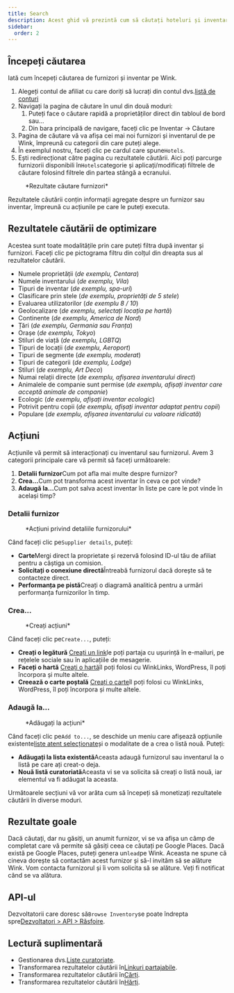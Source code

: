 ```yaml
---
title: Search
description: Acest ghid vă prezintă cum să căutați hoteluri și inventar.
sidebar:
  order: 2
---
```


## Începeți căutarea

Iată cum începeți căutarea de furnizori și inventar pe Wink.

1. Alegeți contul de afiliat cu care doriți să lucrați din contul dvs.[listă de conturi](https://studio.wink.travel/company/list)
2. Navigați la pagina de căutare în unul din două moduri:
   1. Puteți face o căutare rapidă a proprietăților direct din tabloul de bord sau...
   2. Din bara principală de navigare, faceți clic pe Inventar → Căutare
3. Pagina de căutare vă va afișa cei mai noi furnizori și inventarul de pe Wink, împreună cu categorii din care puteți alege.
4. În exemplul nostru, faceți clic pe cardul care spune`Hotels`.
5. Ești redirecționat către pagina cu rezultatele căutării. Aici poți parcurge furnizorii disponibili în`Hotels`categorie și aplicați/modificați filtrele de căutare folosind filtrele din partea stângă a ecranului.

<figure>
  <CloudinaryImage width="700" height="570" resize="scale" quality="best" alt="Rezultate căutare" src="academy/search-results" errorImage="noimage_opaque_nyrtl0.png" />

  <figcaption>*Rezultate căutare furnizori*</figcaption>
</figure>


Rezultatele căutării conțin informații agregate despre un furnizor sau inventar, împreună cu acțiunile pe care le puteți executa.

## Rezultatele căutării de optimizare

Acestea sunt toate modalitățile prin care puteți filtra după inventar și furnizori. Faceți clic pe pictograma filtru din colțul din dreapta sus al rezultatelor căutării.

* Numele proprietății (*de exemplu, Centara*)
* Numele inventarului (*de exemplu, Vila*)
* Tipuri de inventar (*de exemplu, spa-uri*)
* Clasificare prin stele (*de exemplu, proprietăți de 5 stele*)
* Evaluarea utilizatorilor (*de exemplu 8 / 10*)
* Geolocalizare (*de exemplu, selectați locația pe hartă*)
* Continente (*de exemplu, America de Nord*)
* Țări (*de exemplu, Germania sau Franța*)
* Orașe (*de exemplu, Tokyo*)
* Stiluri de viață (*de exemplu, LGBTQ*)
* Tipuri de locații (*de exemplu, Aeroport*)
* Tipuri de segmente (*de exemplu, moderat*)
* Tipuri de categorii (*de exemplu, Lodge*)
* Stiluri (*de exemplu, Art Deco*)
* Numai relații directe (*de exemplu, afișarea inventarului direct*)
* Animalele de companie sunt permise (*de exemplu, afișați inventar care acceptă animale de companie*)
* Ecologic (*de exemplu, afișați inventar ecologic*)
* Potrivit pentru copii (*de exemplu, afișați inventar adaptat pentru copii*)
* Populare (*de exemplu, afișarea inventarului cu valoare ridicată*)

## Acțiuni

Acțiunile vă permit să interacționați cu inventarul sau furnizorul. Avem 3 categorii principale care vă permit să faceți următoarele:

1. **Detalii furnizor**Cum pot afla mai multe despre furnizor?
2. **Crea...**&#x43;um pot transforma acest inventar în ceva ce pot vinde?
3. **Adaugă la...**&#x43;um pot salva acest inventar în liste pe care le pot vinde în același timp?

### Detalii furnizor

<figure>
  <CloudinaryImage width="350" height="190" resize="scale" quality="best" alt="Detalii furnizor" src="academy/supplier-details" errorImage="noimage_opaque_nyrtl0.png" />

  <figcaption>*Acțiuni privind detaliile furnizorului*</figcaption>
</figure>


Când faceți clic pe`Supplier details`, puteți:

* **Carte**Mergi direct la proprietate și rezervă folosind ID-ul tău de afiliat pentru a câștiga un comision.
* **Solicitați o conexiune directă**Întreabă furnizorul dacă dorește să te contacteze direct.
* **Performanța pe pistă**Creați o diagramă analitică pentru a urmări performanța furnizorilor în timp.

### Crea...

<figure>
  <CloudinaryImage width="350" height="238" resize="scale" quality="best" alt="Acțiuni" src="academy/inventory-actions" errorImage="noimage_opaque_nyrtl0.png" />

  <figcaption>*Creați acțiuni*</figcaption>
</figure>


Când faceți clic pe`Create...`, puteți:

* **Creați o legătură** [Creați un link](/studio/shareable-links)le poți partaja cu ușurință în e-mailuri, pe rețelele sociale sau în aplicațiile de mesagerie.
* **Faceți o hartă** [Creați o hartă](/studio/maps)îl poți folosi cu WinkLinks, WordPress, îl poți încorpora și multe altele.
* **Creează o carte poștală** [Creați o carte](/studio/cards)îl poți folosi cu WinkLinks, WordPress, îl poți încorpora și multe altele.

### Adaugă la...

<figure>
  <CloudinaryImage width="350" height="203" resize="scale" quality="best" alt="Acțiuni" src="academy/add-to" errorImage="noimage_opaque_nyrtl0.png" />

  <figcaption>*Adăugați la acțiuni*</figcaption>
</figure>


Când faceți clic pe`Add to...`, se deschide un meniu care afișează opțiunile existente[liste atent selecționate](/studio/curated-lists)și o modalitate de a crea o listă nouă. Puteți:

* **Adăugați la lista existentă**Aceasta adaugă furnizorul sau inventarul la o listă pe care ați creat-o deja.
* **Nouă listă curatoriată**Aceasta vi se va solicita să creați o listă nouă, iar elementul va fi adăugat la aceasta.

Următoarele secțiuni vă vor arăta cum să începeți să monetizați rezultatele căutării în diverse moduri.

## Rezultate goale

Dacă căutați, dar nu găsiți, un anumit furnizor, vi se va afișa un câmp de completat care vă permite să găsiți ceea ce căutați pe Google Places. Dacă există pe Google Places, puteți genera un`lead`pe Wink.
Aceasta ne spune că cineva dorește să contactăm acest furnizor și să-l invităm să se alăture Wink. Vom contacta furnizorul și îi vom solicita să se alăture. Veți fi notificat când se va alătura.

## API-ul

Dezvoltatorii care doresc să`Browse Inventory`se poate îndrepta spre[Dezvoltatori > API > Răsfoire](/developers/apis/#browse-api).

## Lectură suplimentară

* Gestionarea dvs.[Liste curatoriate](/studio/curated-lists).
* Transformarea rezultatelor căutării în[Linkuri partajabile](/studio/shareable-links).
* Transformarea rezultatelor căutării în[Cărți](/studio/cards).
* Transformarea rezultatelor căutării în[Hărți](/studio/maps).

